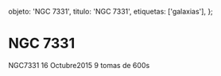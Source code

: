
  objeto: 'NGC 7331',
  titulo: 'NGC 7331',
  etiquetas: ['galaxias'],
};

# NGC 7331

<Imagen
  src="registro/ngc-7331_20151016_1_ngc7331_9_600s_16102015.jpg"
  fecha="20151016"
/>

NGC7331 16 Octubre2015 9 tomas de 600s
